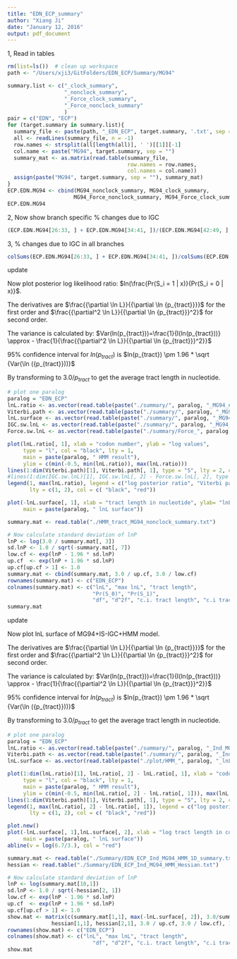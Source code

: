 ```yaml
---
title: "EDN_ECP_summary"
author: "Xiang Ji"
date: "January 12, 2016"
output: pdf_document
---
```


1, Read in tables
```r
rm(list=ls())  # clean up workspace
path <- "/Users/xji3/GitFolders/EDN_ECP/Summary/MG94"

summary.list <- c("_clock_summary",
                  "_nonclock_summary", 
                  "_Force_clock_summary", 
                  "_Force_nonclock_summary"
                  )
pair = c("EDN", "ECP")
for (target.summary in summary.list){
  summary_file <- paste(path, "_EDN_ECP", target.summary, '.txt', sep = '')
  all <- readLines(summary_file, n = -1)
  row.names <- strsplit(all[length(all)], ' ')[[1]][-1]
  col.name <- paste("MG94", target.summary, sep = "")
  summary_mat <- as.matrix(read.table(summary_file, 
                                      row.names = row.names,
                                      col.names = col.name))
  assign(paste("MG94", target.summary, sep = ""), summary_mat)
}
ECP.EDN.MG94 <- cbind(MG94_nonclock_summary, MG94_clock_summary, 
                     MG94_Force_nonclock_summary, MG94_Force_clock_summary)
ECP.EDN.MG94
```

2, Now show branch specific % changes due to IGC

```r
(ECP.EDN.MG94[26:33, ] + ECP.EDN.MG94[34:41, ])/(ECP.EDN.MG94[42:49, ] + ECP.EDN.MG94[26:33, ] + ECP.EDN.MG94[34:41, ])
```

3, % changes due to IGC in all branches

```r
colSums(ECP.EDN.MG94[26:33, ] + ECP.EDN.MG94[34:41, ])/colSums(ECP.EDN.MG94[42:49, ] + ECP.EDN.MG94[26:33, ] + ECP.EDN.MG94[34:41, ])

```

\newpage
04212017 update

Now plot posterior log likelihood ratio: $ln(\frac{Pr(S_i = 1 | x)}{Pr(S_i = 0 | x)}$.

The derivatives are $\frac{{\partial \ln L}}{{\partial \ln {p_{tract}}}}$ for 
the first order and $\frac{{\partial^2 \ln L}}{{\partial \ln {p_{tract}}}^2}$ for
second order. 

The variance is calculated by:
$Var(ln(p_{tract}))=\frac{1}{I(ln(p_{tract}))} \approx - \frac{1}{\frac{{\partial^2 \ln L}}{{\partial \ln {p_{tract}}}^2}}$

95% confidence interval for $ln(p_{tract})$ is $ln(p_{tract}) \pm 1.96 * \sqrt {Var(\ln ({p_{tract}}))}$

By transforming to $3.0 / p_{tract}$ to get the average tract length in nucleotide.

```r
# plot one paralog
paralog = "EDN_ECP"
lnL.ratio <- as.vector(read.table(paste("./summary/", paralog, "_MG94_nonclock_HMM_log_posterior_ratio.txt", sep = "")))
Viterbi.path <- as.vector(read.table(paste("./summary/", paralog, "_MG94_nonclock_HMM_Viterbi_path.txt", sep = "")))
lnL.surface <- as.vector(read.table(paste("./summary/", paralog, "_MG94_nonclock_HMM_lnL_surface.txt", sep = "")))
IGC.sw.lnL <- as.vector(read.table(paste("./summary/", paralog, "_MG94_nonclock_sw_lnL.txt", sep = "")))
Force.sw.lnL <- as.vector(read.table(paste("./summary/Force_", paralog, "_MG94_nonclock_sw_lnL.txt", sep = "")))

plot(lnL.ratio[, 1], xlab = "codon number", ylab = "log values",
     type = "l", col = "black", lty = 1,
     main = paste(paralog, " HMM result"),
     ylim = c(min(-0.5, min(lnL.ratio)), max(lnL.ratio)))
lines(1:dim(Viterbi.path)[1], Viterbi.path[, 1], type = "S", lty = 2, col = "red")
#lines(1:dim(IGC.sw.lnL)[1], IGC.sw.lnL[, 2] - Force.sw.lnL[, 2], type = "l", lty = 3, col = "red")
legend(1, max(lnL.ratio), legend = c("log posterior ratio", "Viterbi path"),
       lty = c(1, 2), col = c( "black", "red"))

plot(-lnL.surface[, 1], xlab = "tract length in nucleotide", ylab= "lnL", type = "l", col = "black", lty = 1,
     main = paste(paralog, " lnL surface"))

summary.mat <- read.table("./HMM_tract_MG94_nonclock_summary.txt")

# Now calculate standard deviation of lnP
lnP <- log(3.0 / summary.mat[, 3])
sd.lnP <- 1.0 / sqrt(-summary.mat[, 7])
low.cf <- exp(lnP - 1.96 * sd.lnP)
up.cf  <- exp(lnP + 1.96 * sd.lnP)
up.cf[up.cf > 1] <- 1.0
summary.mat <- cbind(summary.mat, 3.0 / up.cf, 3.0 / low.cf)
rownames(summary.mat) <- c("EDN_ECP")
colnames(summary.mat) <- c("lnL", "max lnL", "tract length",
                           "Pr(S_0)", "Pr(S_1)",
                           "df", "d^2f", "c.i. tract length", "c.i tract length")
summary.mat
```

\newpage
09132017 update

Now plot lnL surface of MG94+IS-IGC+HMM model.

The derivatives are $\frac{{\partial \ln L}}{{\partial \ln {p_{tract}}}}$ for 
the first order and $\frac{{\partial^2 \ln L}}{{\partial \ln {p_{tract}}}^2}$ for
second order. 

The variance is calculated by:
$Var(ln(p_{tract}))=\frac{1}{I(ln(p_{tract}))} \approx - \frac{1}{\frac{{\partial^2 \ln L}}{{\partial \ln {p_{tract}}}^2}}$

95% confidence interval for $ln(p_{tract})$ is $ln(p_{tract}) \pm 1.96 * \sqrt {Var(\ln ({p_{tract}}))}$

By transforming to $3.0 / p_{tract}$ to get the average tract length in nucleotide.


```r
# plot one paralog
paralog = "EDN_ECP"
lnL.ratio <- as.vector(read.table(paste("./summary/", paralog, "_Ind_MG94_HMM_Posterior_lnL.txt", sep = "")))
Viterbi.path <- as.vector(read.table(paste("./summary/", paralog, "_Ind_MG94_HMM_Viterbi_array.txt", sep = "")))
lnL.surface <- as.vector(read.table(paste("./plot/HMM_", paralog, "_lnL_1D_surface.txt", sep = "")))

plot(1:dim(lnL.ratio)[1], lnL.ratio[, 2] - lnL.ratio[, 1], xlab = "codon number", ylab = "log values",
     type = "l", col = "black", lty = 1,
     main = paste(paralog, " HMM result"),
     ylim = c(min(-0.5, min(lnL.ratio[, 2] - lnL.ratio[, 1])), max(lnL.ratio[, 2] - lnL.ratio[, 1])))
lines(1:dim(Viterbi.path)[1], Viterbi.path[, 1], type = "S", lty = 2, col = "red")
legend(1, max(lnL.ratio[, 2] - lnL.ratio[, 1]), legend = c("log posterior ratio", "Viterbi path"),
       lty = c(1, 2), col = c( "black", "red"))

plot.new()
plot(-lnL.surface[, 1],lnL.surface[, 2], xlab = "log tract length in codon", ylab= "lnL", type = "l", col = "black", lty = 1,
     main = paste(paralog, " lnL surface"))
abline(v = log(6.7/3.), col = "red")

summary.mat <- read.table("./Summary/EDN_ECP_Ind_MG94_HMM_1D_summary.txt")
hessian <- read.table("./Summary/EDN_ECP_Ind_MG94_HMM_Hessian.txt")

# Now calculate standard deviation of lnP
lnP <- log(summary.mat[10,1])
sd.lnP <- 1.0 / sqrt(-hessian[2, 1])
low.cf <- exp(lnP - 1.96 * sd.lnP)
up.cf  <- exp(lnP + 1.96 * sd.lnP)
up.cf[up.cf > 1] <- 1.0
show.mat <- matrix(c(summary.mat[1,1], max(-lnL.surface[, 2]), 3.0/summary.mat[10, 1], 
              hessian[1,1], hessian[2,1], 3.0 / up.cf, 3.0 / low.cf), 1, 7)
rownames(show.mat) <- c("EDN_ECP")
colnames(show.mat) <- c("lnL", "max lnL", "tract length",
                           "df", "d^2f", "c.i. tract length", "c.i tract length")
show.mat
```
